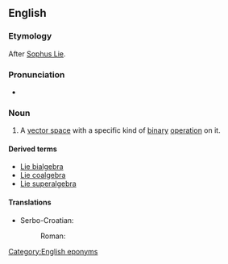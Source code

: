 ==English==
{{wikipedia}}

===Etymology===
After [[w:Sophus Lie|Sophus Lie]].

===Pronunciation===
* {{IPA|/liː.ældʒɨbɹə/|lang=en}}

===Noun===
{{en-noun}}

# {{context|mathematics|lang=en}} A [[vector space]] with a specific kind of [[binary]] [[operation]] on it.

====Derived terms====
* [[Lie bialgebra]]
* [[Lie coalgebra]]
* [[Lie superalgebra]]

====Translations====
{{trans-top|vector space}}
* Serbo-Croatian:
*: Roman: {{t|sh|Liejeva algebra|f|sc=Latn}}
{{trans-mid}}
{{trans-bottom}}

[[Category:English eponyms]]
